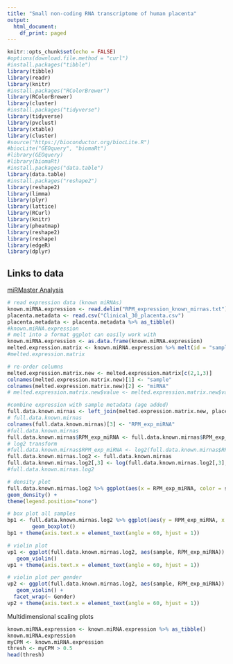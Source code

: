 ```yaml
---
title: "Small non-coding RNA transcriptome of human placenta"
output:
  html_document:
    df_print: paged
---
```


```r
knitr::opts_chunk$set(echo = FALSE)
#options(download.file.method = "curl")
#install.packages("tibble")
library(tibble)
library(readr)
library(knitr)
#install.packages("RColorBrewer")
library(RColorBrewer)
library(cluster)
#install.packages("tidyverse")
library(tidyverse)
library(pvclust)
library(xtable)
library(cluster)
#source("https://bioconductor.org/biocLite.R")
#biocLite("GEOquery", "biomaRt")
#library(GEOquery)
#library(biomaRt)
#install.packages("data.table")
library(data.table)
#install.packages("reshape2")
library(reshape2)
library(limma)
library(plyr)
library(lattice)
library(RCurl)
library(knitr)
library(pheatmap)
library(reshape2)
library(reshape)
library(edgeR)
library(dplyr)


```

## Links to data

[miRMaster Analysis](https://ccb-compute.cs.uni-saarland.de/mirmaster/results/run_zw4cek2x)


```r
# read expression data (known miRNAs)
known.miRNA.expression <- read.delim("RPM_expression_known_mirnas.txt")
placenta.metadata <- read.csv("Clinical_30_placenta.csv")
placenta.metadata <- placenta.metadata %>% as_tibble()
#known.miRNA.expression
# melt into a format ggplot can easily work with
known.miRNA.expression <- as.data.frame(known.miRNA.expression)
melted.expression.matrix <- known.miRNA.expression %>% melt(id = "sample")
#melted.expression.matrix

# re-order columns
melted.expression.matrix.new <- melted.expression.matrix[c(2,1,3)]
colnames(melted.expression.matrix.new)[1] <- "sample"
colnames(melted.expression.matrix.new)[2] <- "miRNA"
# melted.expression.matrix.new$value <- melted.expression.matrix.new$value %>% as.numeric()

#combine expression with sample metadata (age added)
full.data.known.mirnas <- left_join(melted.expression.matrix.new, placenta.metadata, by = "sample")
# full.data.known.mirnas
colnames(full.data.known.mirnas)[3] <- "RPM_exp_miRNA"
#full.data.known.mirnas
full.data.known.mirnas$RPM_exp_miRNA <- full.data.known.mirnas$RPM_exp_miRNA %>% as.numeric()
# log2 transform
#full.data.known.mirnas$RPM_exp_miRNA <- log2(full.data.known.mirnas$RPM_exp_miRNA +1)
full.data.known.mirnas.log2 <- full.data.known.mirnas
full.data.known.mirnas.log2[,3] <- log(full.data.known.mirnas.log2[,3],2)
#full.data.known.mirnas.log2
```  

```r
# density plot
full.data.known.mirnas.log2 %>% ggplot(aes(x = RPM_exp_miRNA, color = sample)) +
geom_density() +
theme(legend.position="none")
```

```r
# box plot all samples
bp1 <- full.data.known.mirnas.log2 %>% ggplot(aes(y = RPM_exp_miRNA, x = sample)) +
        geom_boxplot()
bp1 + theme(axis.text.x = element_text(angle = 60, hjust = 1))
```


```r
# violin plot
vp1 <- ggplot(full.data.known.mirnas.log2, aes(sample, RPM_exp_miRNA)) + 
   geom_violin()
vp1 + theme(axis.text.x = element_text(angle = 60, hjust = 1))

# violin plot per gender
vp2 <- ggplot(full.data.known.mirnas.log2, aes(sample, RPM_exp_miRNA)) + 
   geom_violin() +
  facet_wrap(~ Gender)
vp2 + theme(axis.text.x = element_text(angle = 60, hjust = 1))

```



Multidimensional scaling plots
```r

known.miRNA.expression <- known.miRNA.expression %>% as_tibble()
known.miRNA.expression
myCPM <- known.miRNA.expression
thresh <- myCPM > 0.5
head(thresh)

```

